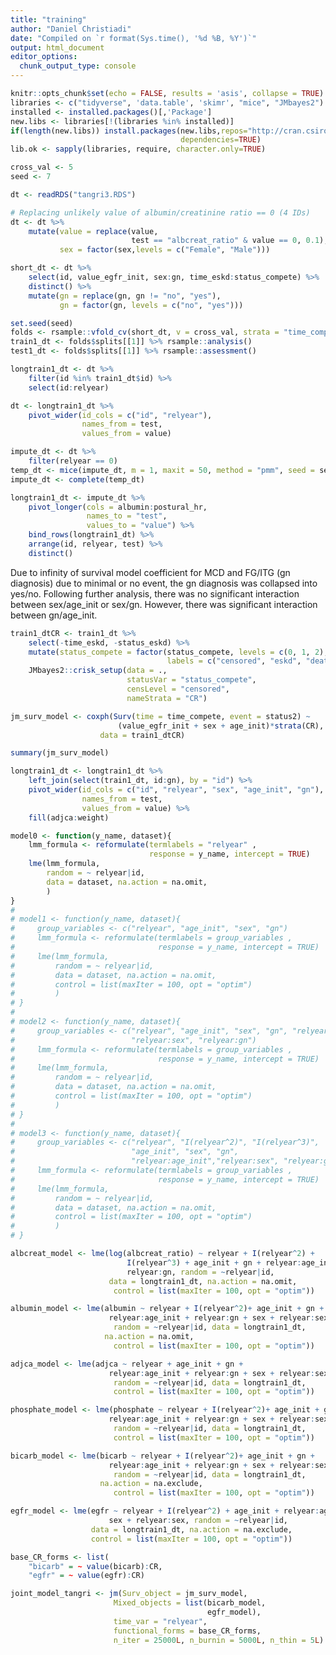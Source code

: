 ```yaml
---
title: "training"
author: "Daniel Christiadi"
date: "Compiled on `r format(Sys.time(), '%d %B, %Y')`"
output: html_document
editor_options: 
  chunk_output_type: console
---
```


```r
knitr::opts_chunk$set(echo = FALSE, results = 'asis', collapse = TRUE)
libraries <- c("tidyverse", 'data.table', 'skimr', "mice", "JMbayes2")
installed <- installed.packages()[,'Package']
new.libs <- libraries[!(libraries %in% installed)]
if(length(new.libs)) install.packages(new.libs,repos="http://cran.csiro.au",
                                      dependencies=TRUE)
lib.ok <- sapply(libraries, require, character.only=TRUE)

cross_val <- 5
seed <- 7
```

```r
dt <- readRDS("tangri3.RDS")

# Replacing unlikely value of albumin/creatinine ratio == 0 (4 IDs)
dt <- dt %>% 
    mutate(value = replace(value, 
                           test == "albcreat_ratio" & value == 0, 0.1),
           sex = factor(sex,levels = c("Female", "Male"))) 

short_dt <- dt %>% 
    select(id, value_egfr_init, sex:gn, time_eskd:status_compete) %>% 
    distinct() %>% 
    mutate(gn = replace(gn, gn != "no", "yes"),
           gn = factor(gn, levels = c("no", "yes")))

set.seed(seed)
folds <- rsample::vfold_cv(short_dt, v = cross_val, strata = "time_compete")
train1_dt <- folds$splits[[1]] %>% rsample::analysis() 
test1_dt <- folds$splits[[1]] %>% rsample::assessment()

longtrain1_dt <- dt %>% 
    filter(id %in% train1_dt$id) %>%
    select(id:relyear)
```

```r
dt <- longtrain1_dt %>% 
    pivot_wider(id_cols = c("id", "relyear"),
                names_from = test,
                values_from = value)

impute_dt <- dt %>% 
    filter(relyear == 0)
temp_dt <- mice(impute_dt, m = 1, maxit = 50, method = "pmm", seed = seed)
impute_dt <- complete(temp_dt)

longtrain1_dt <- impute_dt %>% 
    pivot_longer(cols = albumin:postural_hr,
                 names_to = "test",
                 values_to = "value") %>% 
    bind_rows(longtrain1_dt) %>% 
    arrange(id, relyear, test) %>% 
    distinct()
```
Due to infinity of survival model coefficient for MCD and FG/ITG (gn diagnosis) due to minimal or no event, the gn diagnosis was collapsed into yes/no. Following further analysis, there was no significant interaction between sex/age_init or sex/gn. However, there was significant interaction between gn/age_init.
```r
train1_dtCR <- train1_dt %>% 
    select(-time_eskd, -status_eskd) %>% 
    mutate(status_compete = factor(status_compete, levels = c(0, 1, 2),
                                   labels = c("censored", "eskd", "death"))) %>% 
    JMbayes2::crisk_setup(data = .,
                          statusVar = "status_compete",
                          censLevel = "censored",
                          nameStrata = "CR")

jm_surv_model <- coxph(Surv(time = time_compete, event = status2) ~ 
                        (value_egfr_init + sex + age_init)*strata(CR), 
                    data = train1_dtCR)

summary(jm_surv_model)
```

```r
longtrain1_dt <- longtrain1_dt %>% 
    left_join(select(train1_dt, id:gn), by = "id") %>% 
    pivot_wider(id_cols = c("id", "relyear", "sex", "age_init", "gn"),
                names_from = test,
                values_from = value) %>%
    fill(adjca:weight)
```

```r
model0 <- function(y_name, dataset){
    lmm_formula <- reformulate(termlabels = "relyear" ,
                               response = y_name, intercept = TRUE)
    lme(lmm_formula,
        random = ~ relyear|id,
        data = dataset, na.action = na.omit,
        )
}
# 
# model1 <- function(y_name, dataset){
#     group_variables <- c("relyear", "age_init", "sex", "gn")
#     lmm_formula <- reformulate(termlabels = group_variables ,
#                                response = y_name, intercept = TRUE)
#     lme(lmm_formula, 
#         random = ~ relyear|id,
#         data = dataset, na.action = na.omit,
#         control = list(maxIter = 100, opt = "optim")
#         )
# }
# 
# model2 <- function(y_name, dataset){
#     group_variables <- c("relyear", "age_init", "sex", "gn", "relyear:age_init",
#                          "relyear:sex", "relyear:gn")
#     lmm_formula <- reformulate(termlabels = group_variables ,
#                                response = y_name, intercept = TRUE)
#     lme(lmm_formula, 
#         random = ~ relyear|id,
#         data = dataset, na.action = na.omit,
#         control = list(maxIter = 100, opt = "optim")
#         )
# }
# 
# model3 <- function(y_name, dataset){
#     group_variables <- c("relyear", "I(relyear^2)", "I(relyear^3)", 
#                          "age_init", "sex", "gn", 
#                          "relyear:age_init","relyear:sex", "relyear:gn")
#     lmm_formula <- reformulate(termlabels = group_variables ,
#                                response = y_name, intercept = TRUE)
#     lme(lmm_formula, 
#         random = ~ relyear|id,
#         data = dataset, na.action = na.omit,
#         control = list(maxIter = 100, opt = "optim")
#         )
# }
```

```r
albcreat_model <- lme(log(albcreat_ratio) ~ relyear + I(relyear^2) + 
                          I(relyear^3) + age_init + gn + relyear:age_init +
                          relyear:gn, random = ~relyear|id, 
                      data = longtrain1_dt, na.action = na.omit,
                       control = list(maxIter = 100, opt = "optim"))

albumin_model <- lme(albumin ~ relyear + I(relyear^2)+ age_init + gn +
                      relyear:age_init + relyear:gn + sex + relyear:sex,
                       random = ~relyear|id, data = longtrain1_dt, 
                     na.action = na.omit, 
                       control = list(maxIter = 100, opt = "optim"))

adjca_model <- lme(adjca ~ relyear + age_init + gn +
                      relyear:age_init + relyear:gn + sex + relyear:sex,
                       random = ~relyear|id, data = longtrain1_dt, 
                       control = list(maxIter = 100, opt = "optim"))

phosphate_model <- lme(phosphate ~ relyear + I(relyear^2)+ age_init + gn +
                      relyear:age_init + relyear:gn + sex + relyear:sex,
                       random = ~relyear|id, data = longtrain1_dt,
                       control = list(maxIter = 100, opt = "optim"))

bicarb_model <- lme(bicarb ~ relyear + I(relyear^2)+ age_init + gn +
                      relyear:age_init + relyear:gn + sex + relyear:sex,
                       random = ~relyear|id, data = longtrain1_dt, 
                    na.action = na.exclude,
                       control = list(maxIter = 100, opt = "optim"))

egfr_model <- lme(egfr ~ relyear + I(relyear^2) + age_init + relyear:age_init +
                      sex + relyear:sex, random = ~relyear|id, 
                  data = longtrain1_dt, na.action = na.exclude,
                  control = list(maxIter = 100, opt = "optim"))
```

```r
base_CR_forms <- list(
    "bicarb" = ~ value(bicarb):CR,
    "egfr" = ~ value(egfr):CR)

joint_model_tangri <- jm(Surv_object = jm_surv_model,
                       Mixed_objects = list(bicarb_model, 
                                            egfr_model),
                       time_var = "relyear",
                       functional_forms = base_CR_forms, 
                       n_iter = 25000L, n_burnin = 5000L, n_thin = 5L)
```
